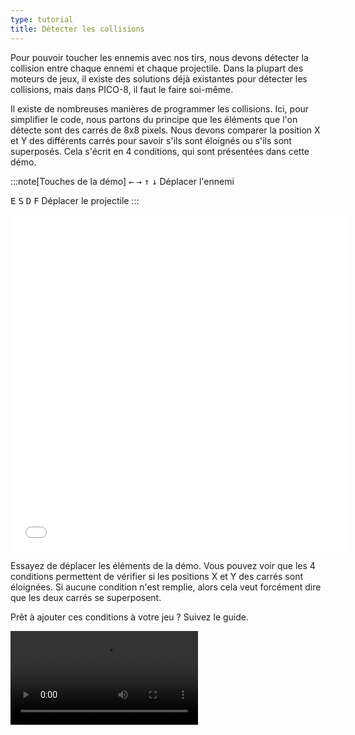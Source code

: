 ```yaml
---
type: tutorial
title: Détecter les collisions
---
```


Pour pouvoir toucher les ennemis avec nos tirs, nous devons détecter la collision entre chaque ennemi et chaque projectile. Dans la plupart des moteurs de jeux, il existe des solutions déjà existantes pour détecter les collisions, mais dans PICO-8, il faut le faire soi-même.

Il existe de nombreuses manières de programmer les collisions. Ici, pour simplifier le code, nous partons du principe que les éléments que l'on détecte sont des carrés de 8x8 pixels. Nous devons comparer la position X et Y des différents carrés pour savoir s'ils sont éloignés ou s'ils sont superposés. Cela s'écrit en 4 conditions, qui sont présentées dans cette démo.

:::note[Touches de la démo]
<kbd>←</kbd> <kbd>→</kbd> <kbd>↑</kbd> <kbd>↓</kbd> Déplacer l'ennemi

<kbd>E</kbd> <kbd>S</kbd> <kbd>D</kbd> <kbd>F</kbd> Déplacer le projectile
:::

<iframe width="538" height="539" style="border:0;border-radius:4px;"
  src="/demos/collisions/index.html">
</iframe>

Essayez de déplacer les éléments de la démo. Vous pouvez voir que les 4 conditions permettent de vérifier si les positions X et Y des carrés sont éloignées. Si aucune condition n'est remplie, alors cela veut forcément dire que les deux carrés se superposent.

Prêt à ajouter ces conditions à votre jeu ? Suivez le guide.

<Video src="/videos/aurelien/collisions.mp4" controls />

<Box icon="question-mark">

  ### Teste tes connaissances

  1. La fonction de collision renvoie...

    <MultipleChoice>
      <Option message="Mauvaise réponse. La fonction renvoie un booléen, true ou false, selon qu'il y ait collision ou non.">l'objet touché</Option>
      <Option isCorrect message="Bonne réponse. La fonction renvoie un booléen, true ou false, selon qu'il y ait collision ou non.">un booléen</Option>
    </MultipleChoice>

  2. Cette fonction de collision peut être utilisée...

    <MultipleChoice>
      <Option message="Mauvaise réponse. Cette fonction de collision est séparée du code des ennemis et pourrait être utilisée pour d'autres éléments, par exemple des objets bonus ou le vaisseau du joueur.">Uniquement pour les projectiles et les ennemis</Option>
      <Option isCorrect message="Bonne réponse. Cette fonction de collision est séparée du code des ennemis et pourrait être utilisée pour d'autres éléments, par exemple des objets bonus ou le vaisseau du joueur.">Pour d'autres contextes</Option>
    </MultipleChoice>
</Box>

<Box icon="check-list">

  ## Checklist

  <Checklist>
  - [ ] J'ai utilisé la valeur de retour de la fonction de collision.
  - [ ] J'ai adapté le code pour faire perdre des points de vie à l'ennemi.
  </Checklist>
</Box>
